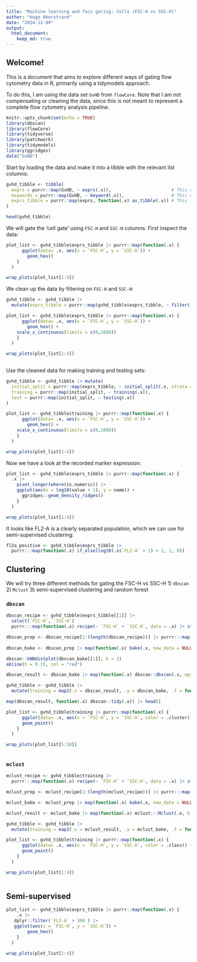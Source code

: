 ```yaml
---
title: "Machine learning and facs gating: Cells (FSC-H vs SSC-H)"
author: "Hugo Akerstrand"
date: "2024-12-09"
output: 
  html_document: 
    keep_md: true
---
```


## Welcome!

This is a document that aims to explore different ways of gating flow cytometry
data in R, primarily using a tidymodels approach.

To do this, I am using the data set `GvHD` from `flowCore`. Note that I am not 
compensating or cleaning the data, since this is not meant to represent a complete
flow cytometry analysis pipeline.

```r
knitr::opts_chunk$set(echo = TRUE)
library(dbscan)
library(flowCore)
library(tidyverse)
library(patchwork)
library(tidymodels)
library(ggridges)
data("GvHD")
```

Start by loading the data and make it into a tibble with the relevant list columns:

```r

gvhd_tibble <- tibble(
  exprs = purrr::map(GvHD, ~ exprs(.x)),                       # This contains detector information
  keywords = purrr::map(GvHD, ~ keyword(.x)),                  # This contains meta data
  exprs_tibble = purrr::map(exprs, function(.x) as_tibble(.x)) # This is for plotting
)

head(gvhd_tibble)
```

We will gate the 'cell gate' using `FSC-H` and `SSC-H` columns. First inspect the data:

```r
plot_list <- gvhd_tibble$exprs_tibble |> purrr::map(function(.x) {
      ggplot(data= .x, aes(x = `FSC-H`, y = `SSC-H`)) +
        geom_hex()
    }
  )

wrap_plots(plot_list[1:4])
```

We clean up the data by filtering on `FSC-H` and `SSC-H`:

```r
gvhd_tibble <- gvhd_tibble |> 
  mutate(exprs_tibble = purrr::map(gvhd_tibble$exprs_tibble, ~ filter(.x, `FSC-H` > 99 & `FSC-H` < 1000 & `SSC-H` < 1000)))

plot_list <- gvhd_tibble$exprs_tibble |> purrr::map(function(.x) {
      ggplot(data= .x, aes(x = `FSC-H`, y = `SSC-H`)) +
        geom_hex() +
    scale_x_continuous(limits = c(0,1000))
    }
  )

wrap_plots(plot_list[1:4])
  
```

Use the cleaned data for making training and testing sets:

```r
gvhd_tibble <- gvhd_tibble |> mutate(
  initial_split = purrr::map(exprs_tibble, ~ initial_split(.x, strata = `FSC-H`, prop = 0.8)),
  training = purrr::map(initial_split, ~ training(.x)),
  test = purrr::map(initial_split, ~ testing(.x))
)

plot_list <- gvhd_tibble$training |> purrr::map(function(.x) {
      ggplot(data= .x, aes(x = `FSC-H`, y = `SSC-H`)) +
        geom_hex() +
    scale_x_continuous(limits = c(0,1000))
    }
  )

wrap_plots(plot_list[1:4])
```

Now we have a look at the recorded marker expression:

```r
plot_list <- gvhd_tibble$exprs_tibble |> purrr::map(function(.x) {
  .x |> 
    pivot_longer(where(is.numeric)) |>
    ggplot(aes(x = log10(value + 1), y = name)) +
      ggridges::geom_density_ridges() 
    }
  )

wrap_plots(plot_list[1:4])

```

It looks like FL2-A is a clearly separated population, which we can use for 
semi-supervised clustering:

```r
fl2a_positive <- gvhd_tibble$exprs_tibble |> 
  purrr:::map(function(.x) if_else(log10(.x$`FL2-A` + 1) > 1, 1, 0))
```
## Clustering
We will try three different methods for gating the FSC-H vs SSC-H
1) `dbscan`
2) `Mclust`
3) semi-supervised clustering and random forest

### `dbscan`

```r
dbscan_recipe <- gvhd_tibble$exprs_tibble[[1]] |> 
  select(`FSC-H`, `SSC-H`)
  purrr:::map(function(.x) recipe(~ `FSC-H` + `SSC-H`, data = .x) |> step_scale(all_predictors()) |> step_log(all_predictors())) 
```

```r
dbscan_prep <- dbscan_recipe[1:(length(dbscan_recipe))] |> purrr:::map(function(.x) prep(.x))
  
dbscan_bake <- dbscan_prep |> map(function(.x) bake(.x, new_data = NULL))
```

```r
dbscan::kNNdistplot(dbscan_bake[[1]], k = 3)
abline(h = 0.15, col = "red")

```

```r
dbscan_result <- dbscan_bake |> map(function(.x) dbscan::dbscan(.x, eps = 0.15, minPts = 3))
```

```r
gvhd_tibble <- gvhd_tibble |> 
  mutate(training = map2(.x = dbscan_result, .y = dbscan_bake, .f = function(.x, .y) augment(.x, .y)))
```

```r
map(dbscan_result, function(.x) dbscan::tidy(.x)) |> head()
```

```r
plot_list <- gvhd_tibble$training |> purrr::map(function(.x) {
      ggplot(data= .x, aes(x = `FSC-H`, y = `SSC-H`, color = .cluster)) +
      geom_point() 
    }
  )

wrap_plots(plot_list[5:10])
  
```
### `mclust`

```r
mclust_recipe <- gvhd_tibble$training |> 
  purrr:::map(function(.x) recipe(~ `FSC-H` + `SSC-H`, data = .x) |> step_BoxCox()) 
```

```r
mclust_prep <- mclust_recipe[1:(length(mclust_recipe))] |> purrr:::map(function(.x) prep(.x))

mclust_bake <- mclust_prep |> map(function(.x) bake(.x, new_data = NULL))
```

```r
mclust_result <- mclust_bake |> map(function(.x) mclust:::Mclust(.x, G = c(2:4)))
```

```r
gvhd_tibble <- gvhd_tibble |> 
  mutate(training = map2(.x = mclust_result, .y = mclust_bake, .f = function(.x, .y) augment(.x, .y)))
```

```r
plot_list <- gvhd_tibble$training |> purrr::map(function(.x) {
      ggplot(data= .x, aes(x = `FSC-H`, y = `SSC-H`, color = .class)) +
      geom_point() 
    }
  )

wrap_plots(plot_list[1:4])
  
```

## Semi-supervised

```r
plot_list <- gvhd_tibble$exprs_tibble |> purrr::map(function(.x) {
    .x |> 
   dplyr::filter(`FL2-A` > 300 ) |> 
   ggplot(aes(x = `FSC-H`, y = `SSC-H`)) +
        geom_hex()
    }
  )

wrap_plots(plot_list[1:4])
```